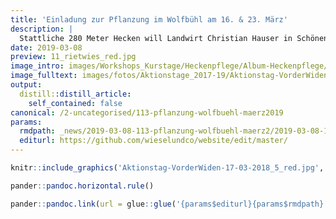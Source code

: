 ```yaml
---
title: 'Einladung zur Pflanzung im Wolfbühl am 16. & 23. März'
description: |
  Stattliche 280 Meter Hecken will Landwirt Christian Hauser in Schönenberg initiieren und natürlich unterstützen wir ihn dabei.  An den Samstagen 16. & 23. März treffen sich Interessierte Einzelpersonen oder Familien um 9.45 Uhr im Wolfbühl 2, Schönenberg.Gepflanzt werden "leichte Büsche" aus der Forstbaumschule Rüti ZH und bei Gelegenheit ergänzen wir die Gebüschgruppen gleich mit kleinen Deckungsstrukturen. Übrigens wurde vor Ort ein Hermelin gesehen bei der Heckenplanung im Dezember 2018...  Wie immer gibt es begleitend einiges zu erfahren über Wiesel & Co - übrigens auch am Abend des 16. März an einem Vortrag in Schindellegi.  Um die Organisation des offerierten Zmittags zu vereinfachen, ist vorgängig eine Anmeldung erwünscht an keller@wieselundco.ch.  DOWNLOAD DETAILS AKTIONSTAG WOLFBÜHL SCHÖNENBERG
date: 2019-03-08
preview: 11_rietwies_red.jpg
image_intro: images/Workshops_Kurstage/Heckenpflege/Album-Heckenpflege/11_rietwies_red.jpg
image_fulltext: images/fotos/Aktionstage_2017-19/Aktionstag-VorderWiden-17-03-2018_5_red.jpg
output:
  distill::distill_article:
    self_contained: false
canonical: /2-uncategorised/113-pflanzung-wolfbuehl-maerz2019
params:
  rmdpath: _news/2019-03-08-113-pflanzung-wolfbuehl-maerz2/2019-03-08-113-pflanzung-wolfbuehl-maerz2.Rmd
  editurl: https://github.com/wieselundco/website/edit/master/
---
```



```r
knitr::include_graphics('Aktionstag-VorderWiden-17-03-2018_5_red.jpg', error = FALSE) #images/fotos/Aktionstage_2017-19/Aktionstag-VorderWiden-17-03-2018_5_red.jpg
```



```r
pander::pandoc.horizontal.rule()

pander::pandoc.link(url = glue::glue('{params$editurl}{params$rmdpath}'),text = 'Artikel bearbeiten')
```

<!--http://wieselundco.ch/2-uncategorised/113-pflanzung-wolfbuehl-maerz2019-->
